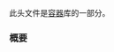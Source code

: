 {{cpp/header/title|list}}
{{cpp/header/navbar}}
此头文件是[[cpp/container|容器]]库的一部分。
{{dsc begin}}
{{dsc h1|包含}}
{{dsc inc | cpp/header/dsc compare}}
{{dsc inc | cpp/header/dsc initializer_list}}
{{dsc h1|类}}
{{dsc inc | cpp/container/dsc list}}
{{dsc h1|函数}}
{{dsc inc | cpp/container/dsc operator_cmp | list}}
{{dsc inc | cpp/container/dsc swap2 | list}}
{{dsc inc | cpp/container/dsc erase_seq | list}}
{{dsc h2|范围访问}}
{{dsc inc | cpp/iterator/dsc begin}}
{{dsc inc | cpp/iterator/dsc end}}
{{dsc inc | cpp/iterator/dsc rbegin}}
{{dsc inc | cpp/iterator/dsc rend}}
{{dsc inc | cpp/iterator/dsc size}}
{{dsc inc | cpp/iterator/dsc empty}}
{{dsc inc | cpp/iterator/dsc data}}
{{dsc end}}

===概要===
{{cpp/synopsis/list}}

{{langlinks|en|es|ja}}
